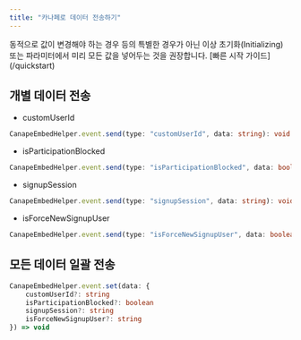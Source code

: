 ```yaml
---
title: "카나페로 데이터 전송하기"
---
```


<Info>
  동적으로 값이 변경해야 하는 경우 등의 특별한 경우가 아닌 이상 초기화(Initializing) 또는 파라미터에서 미리 모든 값을
  넣어두는 것을 권장합니다. [빠른 시작 가이드](/quickstart)
</Info>

## 개별 데이터 전송

- customUserId

```typescript
CanapeEmbedHelper.event.send(type: "customUserId", data: string): void
```

- isParticipationBlocked

```typescript
CanapeEmbedHelper.event.send(type: "isParticipationBlocked", data: boolean): void
```

- signupSession

```typescript
CanapeEmbedHelper.event.send(type: "signupSession", data: string): void
```

- isForceNewSignupUser

```typescript
CanapeEmbedHelper.event.send(type: "isForceNewSignupUser", data: boolean): void
```

## 모든 데이터 일괄 전송

```typescript
CanapeEmbedHelper.event.set(data: {
    customUserId?: string
    isParticipationBlocked?: boolean
    signupSession?: string
    isForceNewSignupUser?: string
}) => void
```
